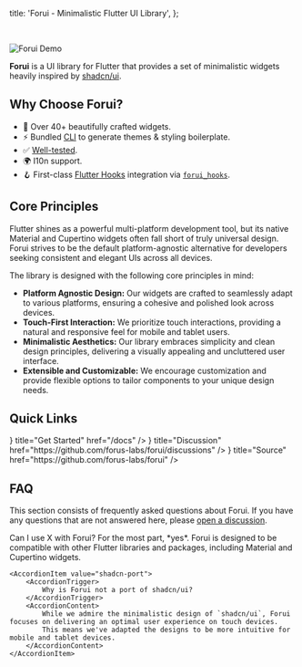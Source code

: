 
  title: 'Forui - Minimalistic Flutter UI Library',
};

<br />

<Image
  src="/banner-crop-160724.png"
  className="w-full border rounded"
  alt="Forui Demo"
  width={1200}
  height={0}
  quality={100}
  priority
/>

**Forui** is a UI library for Flutter that provides a set of minimalistic widgets heavily inspired by [shadcn/ui](https://ui.shadcn.com/).

## Why Choose Forui?

- 🎨 Over 40+ beautifully crafted widgets.
- ⚡ Bundled [CLI](https://forui.dev/docs/themes#customization) to generate themes & styling boilerplate.
- ✅ [Well-tested](https://app.codecov.io/gh/forus-labs/forui).
- 🌍 I10n support.
- 🪝 First-class [Flutter Hooks](https://pub.dev/packages/flutter_hooks) integration via [`forui_hooks`](https://pub.dev/packages/forui_hooks).

## Core Principles

Flutter shines as a powerful multi-platform development tool, but its native Material and Cupertino widgets often fall short of truly universal design.
Forui strives to be the default platform-agnostic alternative for developers seeking consistent and elegant UIs across all devices.

The library is designed with the following core principles in mind:

- **Platform Agnostic Design:** Our widgets are crafted to seamlessly adapt to various platforms, ensuring a cohesive and polished look across devices.
- **Touch-First Interaction:** We prioritize touch interactions, providing a natural and responsive feel for mobile and tablet users.
- **Minimalistic Aesthetics:** Our library embraces simplicity and clean design principles, delivering a visually appealing and uncluttered user interface.
- **Extensible and Customizable:** We encourage customization and provide flexible options to tailor components to your unique design needs.

## Quick Links


<Cards>
  <Cards.Card icon={<Sparkles />} title="Get Started" href="/docs" />
  <Cards.Card icon={<MessagesSquare />} title="Discussion" href="https://github.com/forus-labs/forui/discussions" />
  <Cards.Card icon={<FolderGit2 />} title="Source" href="https://github.com/forus-labs/forui" />
</Cards>

## FAQ

This section consists of frequently asked questions about Forui.
If you have any questions that are not answered here, please [open a discussion](https://github.com/forus-labs/forui/discussions).

<Accordion type="multiple" className="mt-4">
    <AccordionItem value="compatibility">
        <AccordionTrigger>
            Can I use X with Forui?
        </AccordionTrigger>
        <AccordionContent>
            For the most part, *yes*.
            Forui is designed to be compatible with other Flutter libraries and packages, including Material and Cupertino widgets.
        </AccordionContent>
    </AccordionItem>

    <AccordionItem value="shadcn-port">
        <AccordionTrigger>
            Why is Forui not a port of shadcn/ui?
        </AccordionTrigger>
        <AccordionContent>
            While we admire the minimalistic design of `shadcn/ui`, Forui focuses on delivering an optimal user experience on touch devices.
            This means we've adapted the designs to be more intuitive for mobile and tablet devices.
        </AccordionContent>
    </AccordionItem>

</Accordion>
